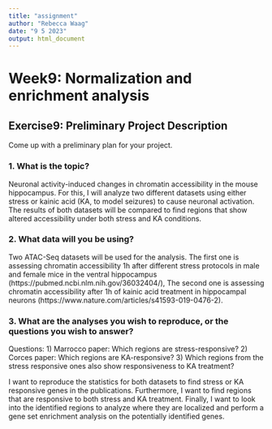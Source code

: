```yaml
---
title: "assignment"
author: "Rebecca Waag"
date: "9 5 2023"
output: html_document
---
```


# Week9: Normalization and enrichment analysis

## Exercise9: Preliminary Project Description

Come up with a preliminary plan for your project.

### 1. What is the topic?

Neuronal activity-induced changes in chromatin accessibility in the mouse hippocampus. For this, I will analyze two different datasets using either stress or kainic acid (KA, to model seizures) to cause neuronal activation. The results of both datasets will be compared to find regions that show altered accessibility under both stress and KA conditions.

### 2. What data will you be using?

Two ATAC-Seq datasets will be used for the analysis. The first one is assessing chromatin accessibility 1h after different stress protocols in male and female mice in the ventral hippocampus (https://pubmed.ncbi.nlm.nih.gov/36032404/),
The second one is assessing chromatin accessibility after 1h of kainic acid treatment in hippocampal neurons (https://www.nature.com/articles/s41593-019-0476-2).

### 3. What are the analyses you wish to reproduce, or the questions you wish to answer?

Questions:
1) Marrocco paper: Which regions are stress-responsive? 
2) Corces paper: Which regions are KA-responsive?
3) Which regions from the stress responsive ones also show responsiveness to KA treatment?

I want to reproduce the statistics for both datasets to find stress or KA responsive genes in the publications. Furthermore, I want to find regions that are responsive to both stress and KA treatment. Finally, I want to look into the identified regions to analyze where they are localized and perform a gene set enrichment analysis on the potentially identified genes. 
